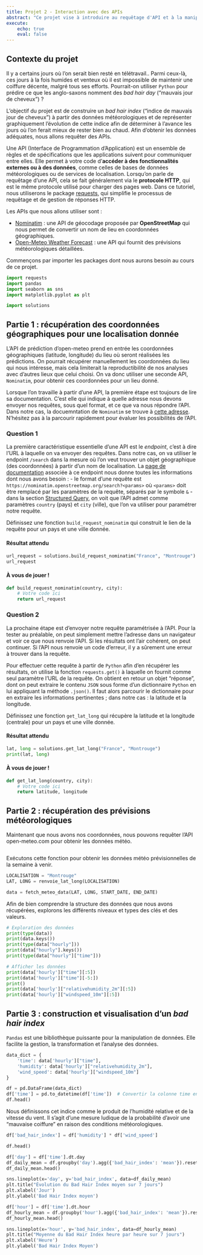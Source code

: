```yaml
---
title: Projet 2 - Interaction avec des APIs
abstract: "Ce projet vise à introduire au requêtage d'API et à la manipulation de données qui en sont issues, en utilisant des fonctions afin de faciliter la reproductibilité des analyses."
execute:
    echo: true
    eval: false
---
```


## Contexte du projet

Il y a certains jours où l'on serait bien resté en télétravail.. Parmi ceux-là, ces jours à la fois humides et venteux où il est impossible de maintenir une coiffure décente, malgré tous ses efforts. Pourrait-on utiliser `Python` pour prédire ce que les anglo-saxons nomment des *bad hair day* ("mauvais jour de cheveux") ?

L'objectif du projet est de construire un *bad hair index* ("indice de mauvais jour de cheveux") à partir des données météorologiques et de représenter graphiquement l'évolution de cette indice afin de déterminer à l'avance les jours où l'on ferait mieux de rester bien au chaud. Afin d'obtenir les données adéquates, nous allons requêter des APIs.

Une API (Interface de Programmation d'Application) est un ensemble de règles et de spécifications que les applications suivent pour communiquer entre elles. Elle permet à votre code d'**accéder à des fonctionnalités externes ou à des données**, comme celles de bases de données météorologiques ou de services de localisation. Lorsqu'on parle de requêtage d'une API, cela se fait généralement via le **protocole HTTP**, qui est le même protocole utilisé pour charger des pages web. Dans ce tutoriel, nous utiliserons le package [requests](https://fr.python-requests.org/en/latest/), qui simplifie le processus de requêtage et de gestion de réponses HTTP.

Les APIs que nous allons utiliser sont :

- [Nominatim](https://nominatim.org/release-docs/latest/api/Overview/) : une API de géocodage proposée par **OpenStreetMap** qui nous permet de convertir un nom de lieu en coordonnées géographiques.
- [Open-Meteo Weather Forecast](https://open-meteo.com/en/docs) : une API qui fournit des prévisions météorologiques détaillées. 

Commençons par importer les packages dont nous aurons besoin au cours de ce projet.

```python
import requests
import pandas
import seaborn as sns
import matplotlib.pyplot as plt

import solutions
```

## Partie 1 : récupération des coordonnées géographiques pour une localisation donnée

L'API de prédiction d'open-meteo prend en entrée les coordonnées géographiques (latitude, longitude) du lieu où seront réalisées les prédictions. On pourrait récupérer manuellement les coordonnées du lieu qui nous intéresse, mais cela limiterait la reproductibilité de nos analyses avec d'autres lieux que celui choisi. On va donc utiliser une seconde API, `Nominatim`, pour obtenir ces coordonnées pour un lieu donné.

Lorsque l'on travaille à partir d'une API, la première étape est toujours de lire sa documentation. C'est elle qui indique à quelle adresse nous devons envoyer nos requêtes, sous quel format, et ce que va nous répondre l'API. Dans notre cas, la docuemntation de `Nominatim` se trouve à [cette adresse](https://nominatim.org/release-docs/develop/api/Overview/). N'hésitez pas à la parcourir rapidement pour évaluer les possibilités de l'API.

### Question 1

La première caractéristique essentielle d'une API est le *endpoint*, c'est à dire l'URL à laquelle on va envoyer des requêtes. Dans notre cas, on va utiliser le endpoint `/search` dans la mesure où l'on veut trouver un objet géographique (des coordonnées) à partir d'un nom de localisation. La [page de documentation]([/search](https://nominatim.org/release-docs/develop/api/Search/)) associée à ce endpoint nous donne toutes les informations dont nous avons besoin :
- le format d'une requête est `https://nominatim.openstreetmap.org/search?<params>` où `<params>` doit être remplacé par les paramètres de la requête, séparés par le symbole `&`
- dans la section [Structured Query](https://nominatim.org/release-docs/develop/api/Search/#structured-query), on voit que l'API admet comme paramètres `country` (pays) et `city` (ville), que l'on va utiliser pour paramétrer notre requête. 

Définissez une fonction `build_request_nominatim` qui construit le lien de la requête pour un pays et une ville donnée.

#### Résultat attendu

```python
url_request = solutions.build_request_nominatim("France", "Montrouge")
url_request
```

#### À vous de jouer !

```python
def build_request_nominatim(country, city):
    # Votre code ici
    return url_request
```

### Question 2

La prochaine étape est d'envoyer notre requête paramétrisée à l'API. Pour la tester au préalable, on peut simplement mettre l'adresse dans un navigateur et voir ce que nous renvoie l'API. Si les résultats ont l'air cohérent, on peut continuer. Si l'API nous renvoie un code d'erreur, il y a sûrement une erreur à trouver dans la requête. 

Pour effectuer cette requête à partir de `Python` afin d'en récupérer les résultats, on utilise la fonction `requests.get()` à laquelle on fournit comme seul paramètre l'URL de la requête. On obtient en retour un objet "réponse", dont on peut extraire le contenu `JSON` sous forme d'un dictionnaire `Python` en lui appliquant la méthode `.json()`. Il faut alors parcourir le dictionnaire pour en extraire les informations pertinentes ; dans notre cas : la latitude et la longitude.

Définissez une fonction `get_lat_long` qui récupère la latitude et la longitude (centrale) pour un pays et une ville donnée.

#### Résultat attendu

```python
lat, long = solutions.get_lat_long("France", "Montrouge")
print(lat, long)
```

#### À vous de jouer !

```python
def get_lat_long(country, city):
    # Votre code ici
    return latitude, longitude
```

## Partie 2 : récupération des prévisions météorologiques

Maintenant que nous avons nos coordonnées, nous pouvons requêter l'API open-meteo.com pour obtenir les données météo.

```python

```

Exécutons cette fonction pour obtenir les données météo prévisionnelles de la semaine à venir.

```python
LOCALISATION = "Montrouge"
LAT, LONG = renvoie_lat_long(LOCALISATION)

data = fetch_meteo_data(LAT, LONG, START_DATE, END_DATE)
```

Afin de bien comprendre la structure des données que nous avons récupérées, explorons les différents niveaux et types des clés et des valeurs.

```python
# Exploration des données
print(type(data))
print(data.keys())
print(type(data["hourly"]))
print(data["hourly"].keys())
print(type(data["hourly"]["time"]))
```

```python
# Afficher les données
print(data['hourly']["time"][:5])
print(data['hourly']["time"][-5:])
print()
print(data['hourly']["relativehumidity_2m"][:5])
print(data['hourly']["windspeed_10m"][:5])
```

## Partie 3 : construction et visualisation d'un *bad hair index*

`Pandas` est une bibliothèque puissante pour la manipulation de données. Elle facilite la gestion, la transformation et l'analyse des données.

```python
data_dict = {
    'time': data['hourly']["time"],
    'humidity': data['hourly']["relativehumidity_2m"],
    'wind_speed': data['hourly']["windspeed_10m"]
}

df = pd.DataFrame(data_dict)
df['time'] = pd.to_datetime(df['time'])  # Convertir la colonne time en objet datetime
df.head()
```

Nous définissons cet indice comme le produit de l'humidité relative et de la vitesse du vent. Il s'agit d'une mesure ludique de la probabilité d'avoir une "mauvaise coiffure" en raison des conditions météorologiques.

```python
df['bad_hair_index'] = df['humidity'] * df['wind_speed']

df.head()
```

```python
df['day'] = df['time'].dt.day
df_daily_mean = df.groupby('day').agg({'bad_hair_index': 'mean'}).reset_index()
df_daily_mean.head()
```

```python
sns.lineplot(x='day', y='bad_hair_index', data=df_daily_mean)
plt.title("Évolution du Bad Hair Index moyen sur 7 jours")
plt.xlabel('Jour')
plt.ylabel('Bad Hair Index moyen')
```

```python
df['hour'] = df['time'].dt.hour
df_hourly_mean = df.groupby('hour').agg({'bad_hair_index': 'mean'}).reset_index()
df_hourly_mean.head()
```

```python
sns.lineplot(x='hour', y='bad_hair_index', data=df_hourly_mean)
plt.title("Moyenne du Bad Hair Index heure par heure sur 7 jours")
plt.xlabel('Heure')
plt.ylabel('Bad Hair Index Moyen')
```


